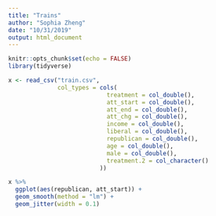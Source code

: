 ```yaml
---
title: "Trains"
author: "Sophia Zheng"
date: "10/31/2019"
output: html_document
---
```


```r
knitr::opts_chunk$set(echo = FALSE)
library(tidyverse)
```

```r
x <- read_csv("train.csv",
              col_types = cols(
                            treatment = col_double(),
                            att_start = col_double(),
                            att_end = col_double(),
                            att_chg = col_double(),
                            income = col_double(),
                            liberal = col_double(),
                            republican = col_double(),
                            age = col_double(),
                            male = col_double(),
                            treatment.2 = col_character()
                          ))

x %>% 
  ggplot(aes(republican, att_start)) + 
  geom_smooth(method = "lm") + 
  geom_jitter(width = 0.1)
```

